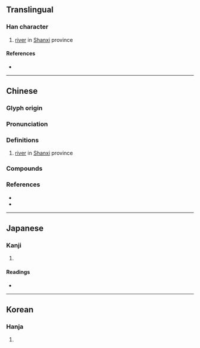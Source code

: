 {{character info/new}}
==Translingual==

===Han character===
{{Han char|rn=85|rad=水|as=21|sn=24|four=31127|canj=EMBB,XEMBB|ids=⿰氵霸}}

# [[river]] in [[Shanxi]] province

====References====
* {{Han ref|kx=0664.030|dkj=18814|dj=1072.280|hdz=31797.110|uh=705E|ud=28766|bh=C5F4|bd=50676}}

----

==Chinese==
{{zh-forms}}

===Glyph origin===
{{Han etym}}
{{Han compound|水|霸|ls=psc|c1=s|c2=p|t1=water|}}

===Pronunciation===
{{zh-pron
|m=bà
|c=baa3
|mc=y
|oc=y
|cat=pn
}}

===Definitions===
{{zh-hanzi}}

# {{n-g|Used in}} {{zh-l|灞河}} [[river]] in [[Shanxi]] province

===Compounds===
{{zh-der|灞河|灞源}}

===References===
* {{R:yue:jyut.net}}
* {{R:yue:Jyutping Database}}

----

==Japanese==

===Kanji===
{{ja-kanji|grade=|rs=水21}}

# {{defn|lang=ja|sort=水21}}

====Readings====
* {{ja-readings|on=[[は]] (ha)|kun=[[はたがしら]] (hatagashira)}}

----

==Korean==

===Hanja===
{{ko-hanja|hangeul=파|eumhun=|rv=pa|mr=p'a|y=pha}}

# {{defn|lang=ko|sort=水21}}